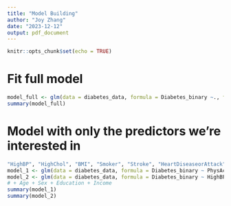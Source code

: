 ```yaml
---
title: "Model Building"
author: "Joy Zhang"
date: "2023-12-12"
output: pdf_document
---
```


```r
knitr::opts_chunk$set(echo = TRUE)
```

# Fit full model
```r
model_full <- glm(data = diabetes_data, formula = Diabetes_binary ~., family = binomial("logit"))
summary(model_full)
```

# Model with only the predictors we're interested in
```r
"HighBP", "HighChol", "BMI", "Smoker", "Stroke", "HeartDiseaseorAttack", "PhysActivity", "Fruits", "Veggies", "HvyAlcoholConsump", "AnyHealthcare", "NoDocbcCost", "GenHlth", "MentHlth", "PhysHlth", "Diffwalk", "Sex", "Age", "Education", "Income"
model_1 <- glm(data = diabetes_data, formula = Diabetes_binary ~ PhysActivity + Smoker + Fruits + Veggies + HvyAlcoholConsump, family = binomial("probit"))
model_2 <- glm(data = diabetes_data, formula = Diabetes_binary ~ HighBP + HighChol + BMI + Stroke + HeartDiseaseorAttack, family = binomial("logit"))
# + Age + Sex + Education + Income
summary(model_1)
summary(model_2)
```



